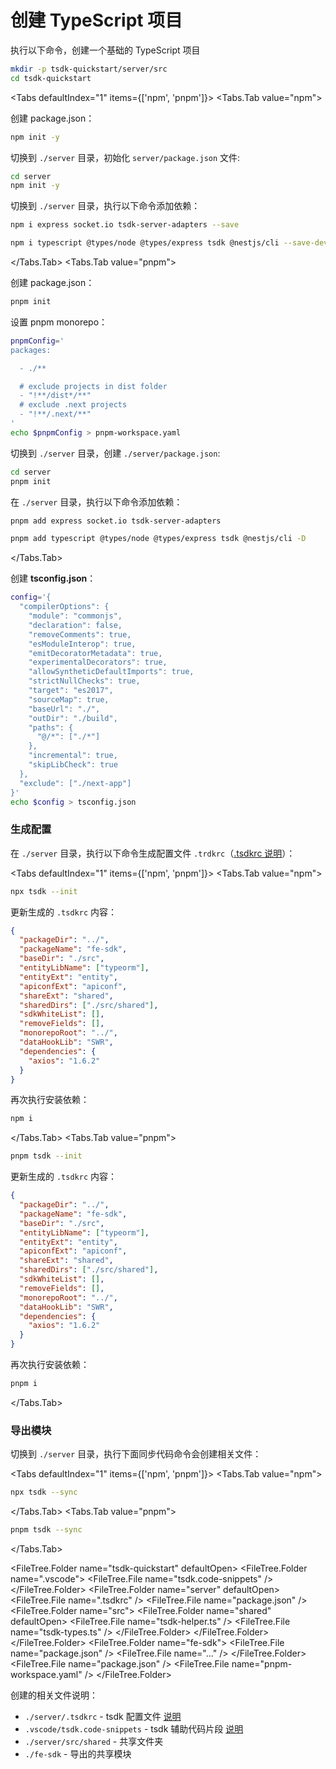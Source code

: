 
# 创建 TypeScript 项目

执行以下命令，创建一个基础的 TypeScript 项目

```sh copy
mkdir -p tsdk-quickstart/server/src
cd tsdk-quickstart
```

<Tabs defaultIndex="1" items={['npm', 'pnpm']}>
  <Tabs.Tab value="npm">

创建 package.json：

```sh copy
npm init -y
```

切换到 `./server` 目录，初始化 `server/package.json` 文件:

```sh copy
cd server
npm init -y
```

切换到 `./server` 目录，执行以下命令添加依赖：

```sh copy
npm i express socket.io tsdk-server-adapters --save
```

```sh copy
npm i typescript @types/node @types/express tsdk @nestjs/cli --save-dev
```

  </Tabs.Tab>
  <Tabs.Tab value="pnpm">

创建 package.json：

```sh copy
pnpm init
```

设置 pnpm monorepo：

```sh copy
pnpmConfig='
packages:

  - ./**

  # exclude projects in dist folder
  - "!**/dist*/**"
  # exclude .next projects
  - "!**/.next/**"
'
echo $pnpmConfig > pnpm-workspace.yaml
```

切换到 `./server` 目录，创建 `./server/package.json`:

```sh copy
cd server
pnpm init
```

在 `./server` 目录，执行以下命令添加依赖：

```sh copy
pnpm add express socket.io tsdk-server-adapters
```

```sh copy
pnpm add typescript @types/node @types/express tsdk @nestjs/cli -D
```

  </Tabs.Tab>
</Tabs>

创建 **tsconfig.json**：

```sh copy
config='{
  "compilerOptions": {
    "module": "commonjs",
    "declaration": false,
    "removeComments": true,
    "esModuleInterop": true,
    "emitDecoratorMetadata": true,
    "experimentalDecorators": true,
    "allowSyntheticDefaultImports": true,
    "strictNullChecks": true,
    "target": "es2017",
    "sourceMap": true,
    "baseUrl": "./",
    "outDir": "./build",
    "paths": {
      "@/*": ["./*"]
    },
    "incremental": true,
    "skipLibCheck": true
  },
  "exclude": ["./next-app"]
}'
echo $config > tsconfig.json
```

### 生成配置

在 `./server` 目录，执行以下命令生成配置文件 `.trdkrc`（[.tsdkrc 说明](/docs/guide/tsdkrc)）：

<Tabs defaultIndex="1" items={['npm', 'pnpm']}>
  <Tabs.Tab value="npm">

```sh copy
npx tsdk --init
```

更新生成的 `.tsdkrc` 内容：

```json {2,12,13}
{
  "packageDir": "../",
  "packageName": "fe-sdk",
  "baseDir": "./src",
  "entityLibName": ["typeorm"],
  "entityExt": "entity",
  "apiconfExt": "apiconf",
  "shareExt": "shared",
  "sharedDirs": ["./src/shared"],
  "sdkWhiteList": [],
  "removeFields": [],
  "monorepoRoot": "../",
  "dataHookLib": "SWR",
  "dependencies": {
    "axios": "1.6.2"
  }
}
```

再次执行安装依赖：

```sh copy
npm i
```

  </Tabs.Tab>
  <Tabs.Tab value="pnpm">

```sh copy
pnpm tsdk --init
```

更新生成的 `.tsdkrc` 内容：

```json {2,12,13}
{
  "packageDir": "../",
  "packageName": "fe-sdk",
  "baseDir": "./src",
  "entityLibName": ["typeorm"],
  "entityExt": "entity",
  "apiconfExt": "apiconf",
  "shareExt": "shared",
  "sharedDirs": ["./src/shared"],
  "sdkWhiteList": [],
  "removeFields": [],
  "monorepoRoot": "../",
  "dataHookLib": "SWR",
  "dependencies": {
    "axios": "1.6.2"
  }
}
```

再次执行安装依赖：

```sh copy
pnpm i
```

  </Tabs.Tab>
</Tabs>

### 导出模块

切换到 `./server` 目录，执行下面同步代码命令会创建相关文件：

<Tabs defaultIndex="1" items={['npm', 'pnpm']}>
  <Tabs.Tab value="npm">

```sh copy
npx tsdk --sync
```

  </Tabs.Tab>
  <Tabs.Tab value="pnpm">

```sh copy
pnpm tsdk --sync
```

  </Tabs.Tab>
</Tabs>

<FileTree.Folder name="tsdk-quickstart" defaultOpen>
  <FileTree.Folder name=".vscode">
    <FileTree.File name="tsdk.code-snippets" />
  </FileTree.Folder>
  <FileTree.Folder name="server" defaultOpen>
    <FileTree.File name=".tsdkrc" />
    <FileTree.File name="package.json" />
    <FileTree.Folder name="src">
      <FileTree.Folder name="shared" defaultOpen>
        <FileTree.File name="tsdk-helper.ts" />
        <FileTree.File name="tsdk-types.ts" />
      </FileTree.Folder>
    </FileTree.Folder>
  </FileTree.Folder>
  <FileTree.Folder name="fe-sdk">
    <FileTree.File name="package.json" />
    <FileTree.File name="..." />
  </FileTree.Folder>
  <FileTree.File name="package.json" />
  <FileTree.File name="pnpm-workspace.yaml" />
</FileTree.Folder>

创建的相关文件说明：

- `./server/.tsdkrc` - tsdk 配置文件 [说明](../guide/tsdkrc)
- `.vscode/tsdk.code-snippets` - tsdk 辅助代码片段 [说明](../guide/tsdk-snippets)
- `./server/src/shared` - 共享文件夹
- `./fe-sdk` - 导出的共享模块
